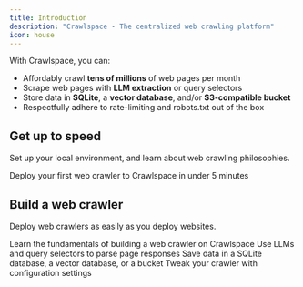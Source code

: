 ```yaml
---
title: Introduction
description: "Crawlspace - The centralized web crawling platform"
icon: house
---
```


With Crawlspace, you can:

- Affordably crawl **tens of millions** of web pages per month
- Scrape web pages with **LLM extraction** or query selectors
- Store data in **SQLite**, a **vector database**, and/or **S3-compatible bucket**
- Respectfully adhere to rate-limiting and robots.txt out of the box

## Get up to speed

Set up your local environment, and learn about web crawling philosophies.

<CardGroup cols={2}>
  <Card
    title="Quickstart"
    icon="stopwatch"
    href="/welcome/quickstart"
  >
    Deploy your first web crawler to Crawlspace in under 5 minutes
  </Card>
</CardGroup>

## Build a web crawler

Deploy web crawlers as easily as you deploy websites.

<CardGroup cols={2}>
  <Card
    title="Overview"
    icon="globe"
    href="/build/overview"
  >
    Learn the fundamentals of building a web crawler on Crawlspace
  </Card>
  <Card
    title="Handle responses"
    icon="code"
    href="/build/responses"
  >
    Use LLMs and query selectors to parse page responses
  </Card>
  <Card
    title="Store data"
    icon="database"
    href="/build/storage"
  >
    Save data in a SQLite database, a vector database, or a bucket
  </Card>
  <Card
    title="Configure your options"
    icon="gear"
    href="/build/configuration"
  >
    Tweak your crawler with configuration settings
  </Card>
</CardGroup>
